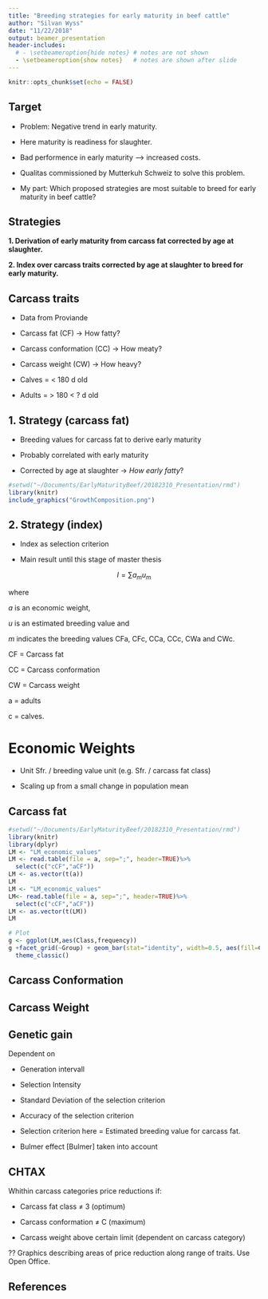 ```yaml
---
title: "Breeding strategies for early maturity in beef cattle"
author: "Silvan Wyss"
date: "11/22/2018"
output: beamer_presentation
header-includes:
  # - \setbeameroption{hide notes} # notes are not shown
  - \setbeameroption{show notes}   # notes are shown after slide
---
```


```r
knitr::opts_chunk$set(echo = FALSE)
```


## Target

* Problem: Negative trend in early maturity.

* Here maturity is readiness for slaughter.

* Bad performence in early maturity --> increased costs.

* Qualitas commissioned by Mutterkuh Schweiz to solve this problem.

* My part: Which proposed strategies are most suitable to breed for early maturity in beef cattle?

\note{
Welcome to my presentation about strategies to breed for early maturity in beef cattle. My name is Silvan and I write my master thesis in association with Qualitas AG and Mutterkuh Schweiz. Mutterkuh Schweiz the Swiss beef breeders association is a customer of Qualitas AG and has a problem to be solved.
The problem is, that Swiss beef cattle is getting worse in early maturity "Frühreife".
This trait is an economically important trait for beef cattle breeders.
With early maturity I mean the readiness for slaughter. 
For example, imagine two beef carcasses which are exactly the same and get exatly the same price. 
For one carcass an animal has lived 250 d and for the other 230 d. 
Then the one that only lived for 230 d is the one which earlier mature than the other.
It is obvious that the one which only lived for 230 d led to much less costs for the breeder than the one which lived for 250 d.
*Beef cattle as title image and labels Mutterkuh Schweiz and Qualitas.*
}


## Strategies

**1. Derivation of early maturity from carcass fat corrected by age at slaughter.**

**2. Index over carcass traits corrected by age at slaughter to breed for early maturity.**

\note{
Qualtitas tries to solve the problem by breeding for animals whith good performances in early maturity. 
However it is not an easily measurable trait, which makes breeding for it difficult.
Probably due this reason breeding for early maturity is not established in any major breeding program.
Even the word early maturity has not been present in any scientific paper I read about beef breeding.
Nevertheless my supervisors have found 4 possible strategies to breed for early maturity.
I will evaluate the two most feasible and promising strategies in my master thesis.
The first strategy is already implemented. 
It uses the breeding value carcass fat which is corrected by age at slaughter to derive from it early maturity.
The second strategy is not implemented and tries to use an index over all breeding values for carcass traits to breed for early maturity.
}

## Carcass traits

* Data from Proviande

* Carcass fat (CF) -> How fatty?

* Carcass conformation (CC) -> How meaty?

* Carcass weight (CW) -> How heavy?

* Calves = < 180 d old

* Adults = > 180 < ? d old

\note{
Both are very promising because the data which they use is already available. 
Since 1992 Proviande routineley records data from beef carcass traits.
These carcass traits are carcass fat, carcass conformation and carcass weight. 
Of all of them there already exist two breeding values. One for carcasses which were calves and one for carcasses which were adults (cows not included)).
}

## 1. Strategy (carcass fat)

* Breeding values for carcass fat to derive early maturity

* Probably correlated with early maturity

* Corrected by age at slaughter -> *How early fatty*?

```r
#setwd("~/Documents/EarlyMaturityBeef/20182310_Presentation/rmd")
library(knitr)
include_graphics("GrowthComposition.png")
```

\note{
The two breeding values for carcass fat corrected by age at slaughter could be used to derive early maturity, because these traits are assumed to be closely correlated. 
This assumption is based on practical experience from beef breeders and on the theoretical knowledge of beef cattle growth. 
The amount of fat tissue during growth is usually the limiting factor for carcass maturity.
}

## 2. Strategy (index)

* Index as selection criterion

* Main result until this stage of master thesis

$$I=\sum{a_mu_m}$$

where 

$a$ is an economic weight,

$u$ is an estimated breeding value and

$m$ indicates the breeding values CFa, CFc, CCa, CCc, CWa and CWc.

CF = Carcass fat 

CC = Carcass conformation 

CW = Carcass weight 

a = adults 

c = calves.

\note{
In the second strategy the selection is based on an index, including all six estimated breeding values for carcass traits and six economic weighing factors.
This index is the main result I have until this stage of the thesis.
The estimated breeding values are available, but the economic weights not.
My task was to compute the economic weights to produce an index.
There I assume that breeding occurs within breeds which requires a separate index for each beef cattle breed.
To get the best overview on all beef breeds I chose to compute the index for the breeds Angus and Limousin. 
These two breeds are very different in carcass traits. 
}

# Economic Weights

* Unit Sfr. / breeding value unit (e.g. Sfr. / carcass fat class)

* Scaling up from a small change in population mean

\note{
Economic weights must have the unit Swiss francs per breeding value unit.
For example the economic weight for carcass fat has the unit Swiss francs per additional carcass fat class.
However when breeding the chance to get an increase of a whole unit is not realistic, at least for carcass fat and carcass conformation.
Therefore I computed it by taking the ratio of the change in profit, when the population mean is increased divided by a small increase in population mean.
Then I scaled it up to a whole unit change in mean.
However I did not have enough information to get the true change in profit for a change in population mean.
Therefore I have approximated the change in profit by only using the difference in price per kg carcass weight.
For example you get a certain amount of Swiss francs more for carcass fat class 3 than 4.
Additionally the price changes are not the same over the whole scale.
Therefore I had to compute the mean change in price if I increase the mean of the population.
To do so I had to get the initial distribution of the population over the carcass trait.
The initial distribution is different for each breed Angus and Limousin and for adults and calves.
To conserve the shape of the distribution when increasing the population mean, I approximated a normal distribution to the discrete distribution 
}


## Carcass fat

```r
#setwd("~/Documents/EarlyMaturityBeef/20182310_Presentation/rmd")
library(knitr)
library(dplyr)
LM <- "LM_economic_values"
LM <- read.table(file = a, sep=";", header=TRUE)%>%
  select(c("cCF","aCF"))
LM <- as.vector(t(a))
LM
LM <- "LM_economic_values"
LM<- read.table(file = a, sep=";", header=TRUE)%>%
  select(c("cCF","aCF"))
LM <- as.vector(t(LM))
LM

# Plot
g <- ggplot(LM,aes(Class,frequency))
g +facet_grid(~Group) + geom_bar(stat="identity", width=0.5, aes(fill=Category), position="dodge")+
  theme_classic()
```


## Carcass Conformation


## Carcass Weight



## Genetic gain

Dependent on

* Generation intervall

* Selection Intensity

* Standard Deviation of the selection criterion

* Accuracy of the selection criterion

* Selection criterion here = Estimated breeding value for carcass fat.

* Bulmer effect [Bulmer] taken into account

\note{
To evaluate the two strategies, I will use a well-established tool: The genetic gain. 
The genetic gain predicts the development of traits under a modelled selection scenarium. 
Usually it is expressed in trait unit per year. 
The genetic gain is dependent on the generation intervall which determines how fast selection occurs, 
on the selection intensity, which determines how large the proportion of the selected population is which will produce the offspring for the next generation, 
on the standard deviation of selected criterion in the population which is the potential for breeding 
and on the accuracy of selection which is a measure of how similar the selected parents are to their progeny in the selection criterion.
}












## CHTAX

Whithin carcass categories price reductions if:

- Carcass fat class $\neq$ 3 (optimum)

- Carcass conformation $\neq$ C (maximum)

- Carcass weight above certain limit (dependent on carcass category)

?? Graphics describing areas of price reduction along range of traits. Use Open Office.

## References

